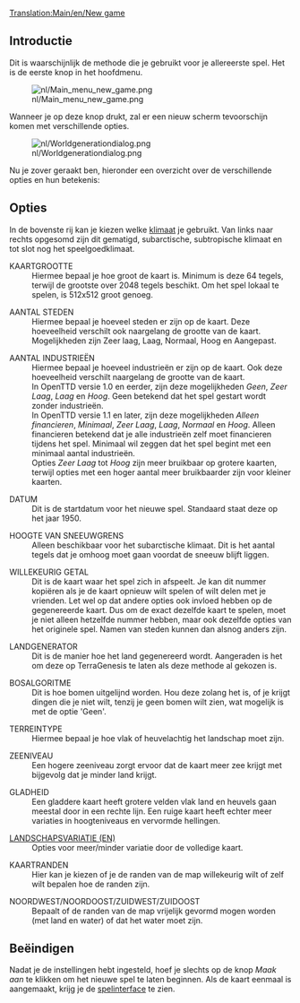 [[Translation:Main/en/New game]]
== Introductie ==

Dit is waarschijnlijk de methode die je gebruikt voor je allereerste spel.
Het is de eerste knop in het hoofdmenu.

[[File:nl/Main menu new game.png]]

Wanneer je op deze knop drukt, zal er een nieuw scherm tevoorschijn komen met verschillende opties.

[[File:nl/Worldgenerationdialog.png]]

Nu je zover geraakt ben, hieronder een overzicht over de verschillende opties en hun betekenis:

== Opties ==

In de bovenste rij kan je kiezen welke [[Main/nl/Klimaat|klimaat]] je gebruikt. Van links naar rechts opgesomd zijn dit gematigd, subarctische, subtropische klimaat en tot slot nog het speelgoedklimaat.

; KAARTGROOTTE
: Hiermee bepaal je hoe groot de kaart is. Minimum is deze 64 tegels, terwijl de grootste over 2048 tegels beschikt. Om het spel lokaal te spelen, is 512x512 groot genoeg.

; AANTAL STEDEN
: Hiermee bepaal je hoeveel steden er zijn op de kaart. Deze hoeveelheid verschilt ook naargelang de grootte van de kaart. Mogelijkheden zijn Zeer laag, Laag, Normaal, Hoog en Aangepast.

; AANTAL INDUSTRIEËN
: Hiermee bepaal je hoeveel industrieën er zijn op de kaart. Ook deze hoeveelheid verschilt naargelang de grootte van de kaart.
: In OpenTTD versie 1.0 en eerder, zijn deze mogelijkheden ''Geen'', ''Zeer Laag'', ''Laag'' en ''Hoog''. Geen betekend dat het spel gestart wordt zonder industrieën.
: In OpenTTD versie 1.1 en later, zijn deze mogelijkheden ''Alleen financieren'', ''Minimaal'', ''Zeer Laag'', ''Laag'', ''Normaal'' en ''Hoog''. Alleen financieren betekend dat je alle industrieën zelf moet financieren tijdens het spel. Minimaal wil zeggen dat het spel begint met een minimaal aantal industrieën.
: Opties ''Zeer Laag'' tot ''Hoog'' zijn meer bruikbaar op grotere kaarten, terwijl opties met een hoger aantal meer bruikbaarder zijn voor kleiner kaarten.

; DATUM
: Dit is de startdatum voor het nieuwe spel. Standaard staat deze op het jaar 1950.

; HOOGTE VAN SNEEUWGRENS
: Alleen beschikbaar voor het subarctische klimaat. Dit is het aantal tegels dat je omhoog moet gaan voordat de sneeuw blijft liggen.

; WILLEKEURIG GETAL
: Dit is de kaart waar het spel zich in afspeelt. Je kan dit nummer kopiëren als je de kaart opnieuw wilt spelen of wilt delen met je vrienden. Let wel op dat andere opties ook invloed hebben op de gegenereerde kaart. Dus om de exact dezelfde kaart te spelen, moet je niet alleen hetzelfde nummer hebben, maar ook dezelfde opties van het originele spel. Namen van steden kunnen dan alsnog anders zijn.

; LANDGENERATOR
: Dit is de manier hoe het land gegenereerd wordt. Aangeraden is het om deze op TerraGenesis te laten als deze methode al gekozen is.

; BOSALGORITME
: Dit is hoe bomen uitgelijnd worden. Hou deze zolang het is, of je krijgt dingen die je niet wilt, tenzij je geen bomen wilt zien, wat mogelijk is met de optie 'Geen'.

; TERREINTYPE
: Hiermee bepaal je hoe vlak of heuvelachtig het landschap moet zijn.

; ZEENIVEAU
: Een hogere zeeniveau zorgt ervoor dat de kaart meer zee krijgt met bijgevolg dat je minder land krijgt.

; GLADHEID
: Een gladdere kaart heeft grotere velden vlak land en heuvels gaan meestal door in een rechte lijn. Een ruige kaart heeft echter meer variaties in hoogteniveaus en vervormde hellingen.

; [[Main/en/Variety distribution|LANDSCHAPSVARIATIE (EN)]]
: Opties voor meer/minder variatie door de volledige kaart.

; KAARTRANDEN
: Hier kan je kiezen of je de randen van de map willekeurig wilt of zelf wilt bepalen hoe de randen zijn.

; NOORDWEST/NOORDOOST/ZUIDWEST/ZUIDOOST
: Bepaalt of de randen van de map vrijelijk gevormd mogen worden (met land en water) of dat het water moet zijn.

== Beëindigen ==

Nadat je de instellingen hebt ingesteld, hoef je slechts op de knop ''Maak aan'' te klikken om het nieuwe spel te laten beginnen. Als de kaart eenmaal is aangemaakt, krijg je de [[Main/nl/Spelinterface|spelinterface]] te zien.